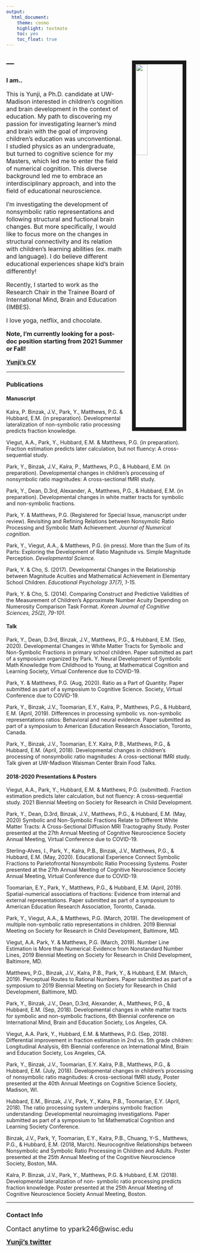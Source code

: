 ```yaml
---
output:
  html_document:
    theme: cosmo
    highlight: textmate
    toc: yes
    toc_float: true
---
```



<img src="images/Yunji_profile.jpeg" style="width:25%; border:10px solid; margin-top: 20px; margin-right: 20px; margin-left: 20px" align="right">

<link rel="stylesheet" href="styles.css" type="text/css">

---
---
### **I am.. ** 

<font size="3"> 

This is Yunji, a Ph.D. candidate at UW-Madison interested in children's cognition and brain development in the context of education. My path to discovering my passion for investigating learner's mind and brain with the goal of improving children’s education was unconventional. I studied physics as an undergraduate, but turned to cognitive science for my Masters, which led me to enter the field of numerical cognition. This diverse background led me to embrace an interdisciplinary approach, and into the field of educational neuroscience.

I'm investigating the development of nonsymbolic ratio representations and following structural and fuctional brain changes. But more specifically, I would like to focus more on the changes in structural connectivity and its relation with children's learning abilities (ex. math and language). I do believe different educational experiences shape kid's brain differently! 

Recently, I started to work as the Research Chair in the Trainee Board of International Mind, Brain and Education (IMBES).  

I love yoga, netflix, and chocolate. 

**Note, I'm currently looking for a post-doc position starting from 2021 Summer or Fall!** 

<font size="3"> [**Yunji's CV**](https://github.com/yjellepark/yunji/raw/master/Yunji%20Park_CV_2020.pdf) </font>

</font>

---


###  **Publications** 

#### **Manuscript**

Kalra, P. Binzak, J.V., Park, Y., Matthews, P.G. & Hubbard, E.M. (in preparation). Developmental lateralization of non-symbolic ratio processing predicts fraction knowledge.

Viegut, A.A., Park, Y., Hubbard, E.M. & Matthews, P.G. (in preparation). Fraction estimation predicts later calculation, but not fluency: A cross-sequential study. 

Park, Y., Binzak, J.V., Kalra, P., Matthews, P.G., & Hubbard, E.M. (in preparation). Developmental changes in children’s processing of nonsymbolic ratio magnitudes: A cross-sectional fMRI study.

Park, Y., Dean, D.3rd, Alexander, A., Matthews, P.G., & Hubbard, E.M. (in preparation). Developmental changes in white matter tracts for symbolic and non-symbolic fractions. 

Park, Y. & Matthews, P.G. (Registered for Special Issue, manuscript under review). Revisiting and Refining Relations between Nonsymolic Ratio Processing and Symbolic Math Achievement. *Journal of Numerical cognition.*

Park, Y., Viegut, A.A., & Matthews, P.G. (in press). More than the Sum of its Parts: Exploring the Development of Ratio Magnitude vs. Simple Magnitude Perception. *Developmental Science.*

Park, Y. & Cho, S. (2017). Developmental Changes in the Relationship between Magnitude Acuities and Mathematical Achievement in Elementary School Children. *Educational Psychology 37(7), 1-15.*

Park, Y. & Cho, S. (2014). Comparing Construct and Predictive Validities of the Measurement of Children’s Approximate Number Acuity Depending on Numerosity Comparison Task Format. *Korean Journal of Cognitive Sciences, 25(2), 79-101.*



#### **Talk**

Park, Y., Dean, D.3rd, Binzak, J.V., Matthews, P.G., & Hubbard, E.M. (Sep, 2020). Developmental Changes in White Matter Tracts for Symbolic and Non-Symbolic Fractions in primary school children. Paper submitted as part of a symposium organized by Park. Y. Neural Development of Symbolic Math Knowledge from Childhood to Young, at Mathematical Cognition and Learning Society, Virtual Conference due to COVID-19.

Park, Y. & Matthews, P.G. (Aug, 2020). Ratio as a Part of Quantity. Paper submitted as part of a symposium to Cognitive Science. Society, Virtual Conference due to COVID-19.

Park, Y., Binzak, J.V., Toomarian, E.Y., Kalra, P., Matthews, P.G., & Hubbard, E.M. (April, 2019). Differences in processing symbolic vs. non-symbolic representations ratios: Behavioral and neural evidence. Paper submitted as part of a symposium to American Education Research Association, Toronto, Canada.

Park, Y., Binzak, J.V., Toomarian, E.Y. Kalra, P.B., Matthews, P.G., & Hubbard, E.M. (April, 2018). Developmental changes in children’s processing of nonsymbolic ratio magnitudes: A cross-sectional fMRI study. Talk given at UW-Madison Waisman Center Brain Food Talks.


#### **2018-2020 Presentations & Posters** 

Viegut, A.A., Park, Y., Hubbard, E.M. & Matthews, P.G. (submitted). Fraction estimation predicts later calculation, but not fluency: A cross-sequential study. 2021 Biennial Meeting on Society for Research in Child Development. 

Park, Y., Dean, D.3rd, Binzak, J.V., Matthews, P.G., & Hubbard, E.M. (May, 2020) Symbolic and Non-Symbolic Fractions Relate to Different White Matter Tracts: A Cross-Sectional Diffusion MRI Tractography Study. Poster presented at the 27th Annual Meeting of Cognitive Neuroscience Society Annual Meeting, Virtual Conference due to COVID-19.

Sterling-Alves, I., Park, Y., Kalra, P.B., Binzak, J.V., Matthews, P.G., & Hubbard, E.M. (May, 2020). Educational Experience Connect Symbolic Fractions to Parietofrontal Nonsymbolic Ratio Processing Systems. Poster presented at the 27th Annual Meeting of Cognitive Neuroscience Society Annual Meeting, Virtual Conference due to COVID-19.

Toomarian, E.Y., Park, Y., Matthews, P.G., & Hubbard, E.M. (April, 2019). Spatial-numerical associations of fractions: Evidence from internal and external representations. Paper submitted as part of a symposium to American Education Research Association, Toronto, Canada.

Park, Y., Viegut, A.A., & Matthews, P.G. (March, 2019). The development of multiple non-symbolic ratio representations in children. 2019 Biennial Meeting on Society for Research in Child Development, Baltimore, MD. 

Viegut, A.A. Park, Y. & Matthews, P.G. (March, 2019). Number Line Estimation is More than Numerical: Evidence from Nonstandard Number Lines, 2019 Biennial Meeting on Society for Research in Child Development, Baltimore, MD.

Matthews, P.G., Binzak, J.V., Kalra, P.B., Park, Y., & Hubbard, E.M. (March, 2019). Perceptual Routes to Rational Numbers. Paper submitted as part of a symposium to 2019 Biennial Meeting on Society for Research in Child Development, Baltimore, MD.

Park, Y., Binzak, J.V., Dean, D.3rd, Alexander, A., Matthews, P.G., & Hubbard, E.M. (Sep, 2018). Developmental changes in white matter tracts for symbolic and non-symbolic fractions, 6th Biennial conference on International Mind, Brain and Education Society, Los Angeles, CA.

Viegut, A.A. Park, Y., Hubbard, E.M. & Matthews, P.G. (Sep, 2018). Differential improvement in fraction estimation in 2nd vs. 5th grade children: Longitudinal Analysis, 6th Biennial conference on International Mind, Brain and Education Society, Los Angeles, CA.

Park, Y., Binzak, J.V., Toomarian, E.Y. Kalra, P.B., Matthews, P.G., & Hubbard, E.M. (July, 2018). Developmental changes in children’s processing of nonsymbolic ratio magnitudes: A cross-sectional fMRI study, Poster presented at the 40th Annual Meetings on Cognitive Science Society, Madison, WI.

Hubbard, E.M., Binzak, J.V., Park, Y., Kalra, P.B., Toomarian, E.Y. (April, 2018). The ratio processing system underpins symbolic fraction understanding: Developmental neuroimaging investigations. Paper submitted as part of a symposium to 1st Mathematical Cognition and Learning Society Conference. 

Binzak, J.V., Park, Y, Toomarian, E.Y., Kalra, P.B., Chuang, Y-S., Matthews, P.G., & Hubbard, E.M. (2018, March). Neurocognitive Relationships between Nonsymbolic and Symbolic Ratio Processing in Children and Adults. Poster presented at the 25th Annual Meeting of the Cognitive Neuroscience Society, Boston, MA.

Kalra, P. Binzak, J.V., Park, Y., Matthews, P.G. & Hubbard, E.M. (2018). Developmental lateralization of non- symbolic ratio processing predicts fraction knowledge. Poster presented at the 25th Annual Meeting of Cognitive Neuroscience Society Annual Meeting, Boston.

---

### **Contact Info**

<link rel="stylesheet" href="styles.css" type="text/css">

<font size="4">Contact anytime to ypark246@wisc.edu </font>


<font size="4"> [**Yunji's twitter**](http://twitter.com/ypark246/) </font>



